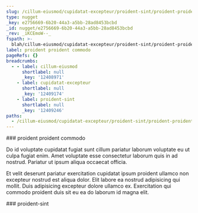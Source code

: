 ```yaml
---
slug: /cillum-eiusmod/cupidatat-excepteur/proident-sint/proident-proident-commodo
type: nugget
_key: e2756669-6b20-44a3-a5bb-28ad8453bcbd
_id: nugget/e2756669-6b20-44a3-a5bb-28ad8453bcbd
_rev: _iKCEmoW--_
fspath: >-
  blah/cillum-eiusmod/cupidatat-excepteur/proident-sint/proident-proident-commodo.md
label: proident proident commodo
pageRefs: {}
breadcrumbs:
  - - label: cillum-eiusmod
      shortlabel: null
      _key: '12408971'
    - label: cupidatat-excepteur
      shortlabel: null
      _key: '12409174'
    - label: proident-sint
      shortlabel: null
      _key: '12409246'
paths:
  - /cillum-eiusmod/cupidatat-excepteur/proident-sint/proident-proident-commodo
---
```


<NuggetArea>
<Nugget slug="/cillum-eiusmod/cupidatat-excepteur/proident-sint/proident-proident-commodo" type="nugget" _key="e2756669-6b20-44a3-a5bb-28ad8453bcbd" _id="nugget/e2756669-6b20-44a3-a5bb-28ad8453bcbd" _rev="_iKCEmoW--_" fspath="blah/cillum-eiusmod/cupidatat-excepteur/proident-sint/proident-proident-commodo.md" label="proident proident commodo" paths="/cillum-eiusmod/cupidatat-excepteur/proident-sint/proident-proident-commodo">
<NuggetBody>
### proident proident commodo

Do id voluptate cupidatat fugiat sunt cillum pariatur laborum voluptate eu ut culpa fugiat enim. Amet voluptate esse consectetur laborum quis in ad nostrud. Pariatur ut ipsum aliqua occaecat officia.

Et velit deserunt pariatur exercitation cupidatat ipsum proident ullamco non excepteur nostrud est aliqua dolor. Elit labore ea nostrud adipisicing qui mollit. Duis adipisicing excepteur dolore ullamco ex. Exercitation qui commodo proident duis sit eu ea do laborum id magna elit.

</NuggetBody>
<Breadcrumbs>
<Crumbs>
<Crumb _key="12408971" label="cillum-eiusmod" /><Crumb _key="12409174" label="cupidatat-excepteur" /><Crumb _key="12409246" label="proident-sint" />
</Crumbs>
</Breadcrumbs>
</Nugget>

<NuggetsInbound>
</NuggetsInbound>
<NuggetsOutbound>
</NuggetsOutbound>
</NuggetArea>
<PassagesInbound>
<Passage direction="inbound" type="passage" _key="12409246" _id="passage/12409246" _rev="_iKCEmoS--_" label="proident-sint" passage="proident-sint" fspath="blah/cillum-eiusmod/cupidatat-excepteur/proident-sint" paths="/cillum-eiusmod/cupidatat-excepteur/proident-sint" slug="/cillum-eiusmod/cupidatat-excepteur/proident-sint">
<NuggetBody>
### proident-sint

</NuggetBody>
<Breadcrumbs>
<Crumbs>
<Crumb _key="12408971" label="cillum-eiusmod" /><Crumb _key="12409174" label="cupidatat-excepteur" />
</Crumbs>
</Breadcrumbs>
</Passage>

</PassagesInbound>
<PassagesOutbound>
</PassagesOutbound>